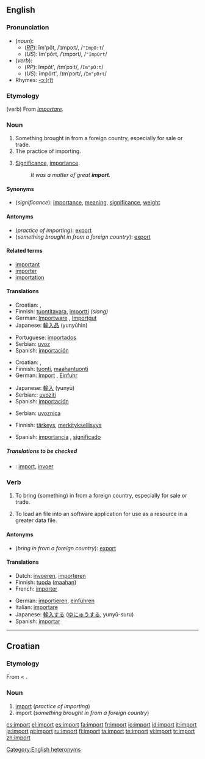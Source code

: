 {{see|Import}}
{{wikipedia|Import (disambiguation)}}
==English==

===Pronunciation===
*(''noun''):
**(''[[RP]]''): ĭm'pôt, /ˈɪmpɔːt/, /<tt>"ImpO:t</tt>/
**(''US''): ĭm'pôrt, /ˈɪmpɔrt/, /<tt>"ImpOrt</tt>/
*(''verb''):
**(''RP''): ĭmpôt', /ɪmˈpɔːt/, /<tt>Im"pO:t</tt>/
**(''US''): ĭmpôrt', /ɪmˈpɔrt/, /<tt>Im"pOrt</tt>/
*Rhymes: [[Rhymes:English:-ɔː(r)t|-ɔː(r)t]]

===Etymology===
(verb) From {{L.}} ''[[importare]]''.

===Noun===
{{wikipedia}}
{{en-noun|s|-}}

# Something brought in from a foreign country, especially for sale or trade.
# The practice of importing.
# {{uncountable}} [[significance|Significance]], [[importance]].
#:''It was a matter of great '''import'''.''

====Synonyms====
*(''significance''): [[importance]], [[meaning]], [[significance]], [[weight]]

====Antonyms====
*(''practice of importing''): [[export]]
*(''something brought in from a foreign country''): [[export]]

====Related terms====
*[[important]]
*[[importer]]
*[[importation]]

====Translations====

{{trans-top|something brought in from a foreign country}}
*Croatian: {{t|hr|import|m}}, {{t|hr|uvoz|m}}
*Finnish: [[tuontitavara]], [[importti]] ''(slang)''
*German: [[Importware]] {{f}}, [[Importgut]] {{n}}
*Japanese: [[輸入品]] (yunyūhin)
{{trans-mid}}
*Portuguese: [[importados]] {{m}} {{p}}
*Serbian: [[uvoz]]
*Spanish: [[importación]] {{f}}
{{trans-bottom}}

{{trans-top|practice of importing}}
*Croatian: {{t|hr|import|m}}, {{t|hr|uvoz|m}}
*Finnish: [[tuonti]], [[maahantuonti]]
*German: [[Import]] {{m}}, [[Einfuhr]] {{f}}
{{trans-mid}}
*Japanese: [[輸入]] (yunyū)
*Serbian:: [[uvoziti]]
*Spanish: [[importación]] {{f}}
{{trans-bottom}}

{{trans-top|licence for import}}
*Serbian: [[uvoznica]]
{{trans-bottom}}

{{trans-top|significance, importance}}
*Finnish: [[tärkeys]], [[merkityksellisyys]]
{{trans-mid}}
*Spanish: [[importancia]] {{f}}, [[significado]] {{m}}
{{trans-bottom}}

=====Translations to be checked=====
<!--Remove this section once all of the translations below have been moved into the tables above.-->
{{checktrans}}

*{{ttbc|Dutch}}: [[import#Dutch|import]], [[invoer]]

===Verb===
{{en-verb}}

#{{transitive}} To bring (something) in from a foreign country, especially for sale or trade.
#{{transitive}} To load an file into an software application for use as a resource in a greater data file.

====Antonyms====
*(''bring in from a foreign country''): [[export]]

====Translations====
{{top}}
*Dutch: [[invoeren]], [[importeren]]
*Finnish: [[tuoda]] ([[maa|maahan]])
*French: [[importer#French|importer]]
{{mid}}
*German: [[importieren]], [[einführen]]
*Italian: [[importare]]
*Japanese: [[輸入する]] ([[ゆにゅうする]], yunyū-suru)
*Spanish: [[importar]]
{{bottom}}

[[Category:English heteronyms]]

----

==Croatian==

===Etymology===
From {{E.|hr}} {{term|export}} < {{L.|hr}} {{term|importare|lang=la}}.

===Noun===
{{hr-noun|m}}

# [[#English|import]] (''practice of importing'')
# import (''something brought in from a foreign country'')

[[cs:import]]
[[el:import]]
[[es:import]]
[[fa:import]]
[[fr:import]]
[[io:import]]
[[id:import]]
[[it:import]]
[[ja:import]]
[[pt:import]]
[[ru:import]]
[[fi:import]]
[[ta:import]]
[[te:import]]
[[vi:import]]
[[tr:import]]
[[zh:import]]